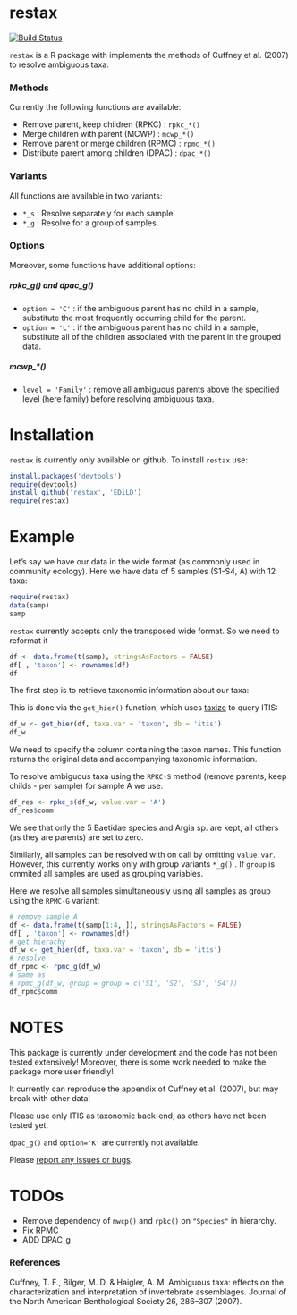 restax
=============


[![Build Status](https://travis-ci.org/EDiLD/restax.png)](https://travis-ci.org/EDiLD/restax)

`restax` is a R package with implements the methods of Cuffney et al. (2007) to
resolve ambiguous taxa.

### Methods
Currently the following functions are available:

+ Remove parent, keep children (RPKC) : `rpkc_*()`
+ Merge children with parent (MCWP) : `mcwp_*()`
+ Remove parent or merge children (RPMC) : `rpmc_*()`
+ Distribute parent among children (DPAC) : `dpac_*()`

### Variants
All functions are available in two variants:

+ `*_s` : Resolve separately for each sample.
+ `*_g` : Resolve for a group of samples.

### Options
Moreover, some functions have additional options:

##### rpkc_g() and dpac_g()
+ `option = 'C'` : if the ambiguous parent has no child in a sample, 
substitute the most frequently occurring child for the parent.
+ `option = 'L'` : if the ambiguous parent has no child in a sample, 
substitute all of the children associated with the parent in the grouped data.

##### mcwp_*()

+ `level = 'Family'` : remove all ambiguous parents above the specified level 
(here family) before resolving ambiguous taxa.

Installation
==============
`restax` is currently only available on github. To install `restax` use:
```r
install.packages('devtools')
require(devtools)
install_github('restax', 'EDiLD')
require(restax)
```


Example
=================
Let's say we have our data in the wide format (as commonly used in community ecology).
Here we have data of 5 samples (S1-S4, A) with 12 taxa:
```r
require(restax)
data(samp)
samp
```


`restax` currently accepts only the transposed wide format. So we need to reformat it
```r
df <- data.frame(t(samp), stringsAsFactors = FALSE)
df[ , 'taxon'] <- rownames(df)
df
```


The first step is to retrieve taxonomic information about our taxa:

This is done via the `get_hier()` function,
which uses [taxize](https://github.com/ropensci/taxize) to query ITIS:
```r
df_w <- get_hier(df, taxa.var = 'taxon', db = 'itis')
df_w
```
We need to specify the column containing the taxon names.
This function returns the original data and accompanying taxonomic information.

To resolve ambiguous taxa using the `RPKC-S` method (remove parents, keep childs - per sample) for sample A we use:
```r
df_res <- rpkc_s(df_w, value.var = 'A')
df_res$comm
```
We see that only the 5 Baetidae species and Argia sp. are kept, all others (as they are parents) are set to zero.


Similarly, all samples can be resolved with on call by omitting `value.var`. However, this currently works only with group variants
`*_g()` . If `group` is ommited all samples are used as grouping variables.

Here we resolve all samples simultaneously using all samples as group using the `RPMC-G` variant:

```r
# remove sample A
df <- data.frame(t(samp[1:4, ]), stringsAsFactors = FALSE)
df[ , 'taxon'] <- rownames(df)
# get hierachy
df_w <- get_hier(df, taxa.var = 'taxon', db = 'itis')
# resolve
df_rpmc <- rpmc_g(df_w)
# same as
# rpmc_g(df_w, group = group = c('S1', 'S2', 'S3', 'S4'))
df_rpmc$comm
```





NOTES
=============
This package is currently under development and the code has not been tested extensively!
Moreover, there is some work needed to make the package more user friendly!

It currently can reproduce the appendix of Cuffney et al. (2007), but may break with other data!

Please use only ITIS as taxonomic back-end, as others have not been tested yet.

`dpac_g()` and `option='K'` are currently not available.

Please [report any issues or bugs](https://github.com/EDiLD/restax/issues).

TODOs
=============

+ Remove dependency of `mwcp()` and `rpkc()` on `"Species"` in hierarchy.
+ Fix RPMC
+ ADD DPAC_g


### References
Cuffney, T. F., Bilger, M. D. & Haigler, A. M. Ambiguous taxa: effects on the characterization and interpretation of invertebrate assemblages. Journal of the North American Benthological Society 26, 286–307 (2007).
